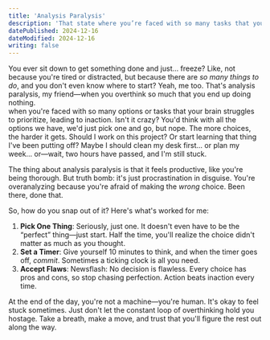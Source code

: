 ```yaml
---
title: 'Analysis Paralysis'
description: 'That state where you’re faced with so many tasks that your brain struggles to prioritize.'
datePublished: 2024-12-16
dateModified: 2024-12-16
writing: false
---
```


You ever sit down to get something done and just… freeze? Like, not because you're tired or distracted, but because there are *so many things to do*,
and you don't even know where to start? Yeah, me too. That's analysis paralysis, my friend—when you overthink so much that you end up doing nothing.  
when you're faced with so many options or tasks that your brain struggles to prioritize, leading to inaction.
Isn't it crazy? You'd think with all the options we have, we'd just pick one and go, but nope. The more choices, the harder it gets. Should I work on
this project? Or start learning that thing I've been putting off? Maybe I should clean my desk first... or plan my week... or—wait, two hours have passed,
and I'm still stuck.  

The thing about analysis paralysis is that it feels productive, like you're being thorough. But truth bomb: it's just procrastination in disguise.
You're overanalyzing because you're afraid of making the *wrong* choice. Been there, done that.  

So, how do you snap out of it? Here's what's worked for me:  

1. **Pick One Thing**: Seriously, just one. It doesn't even have to be the “perfect” thing—just start. Half the time, you'll realize the choice didn't
matter as much as you thought.  
2. **Set a Timer**: Give yourself 10 minutes to think, and when the timer goes off, *commit*. Sometimes a ticking clock is all you need.  
3. **Accept Flaws**: Newsflash: No decision is flawless. Every choice has pros and cons, so stop chasing perfection. Action beats inaction every time.  

At the end of the day, you're not a machine—you're human. It's okay to feel stuck sometimes. Just don't let the constant loop of overthinking hold you hostage.
Take a breath, make a move, and trust that you'll figure the rest out along the way.  
